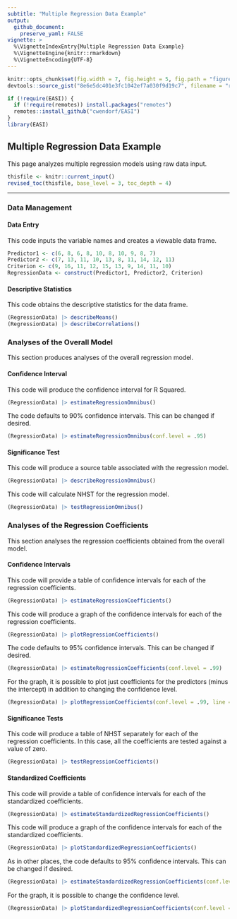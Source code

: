 ```yaml
---
subtitle: "Multiple Regression Data Example"
output:
  github_document:
    preserve_yaml: FALSE
vignette: >
  %\VignetteIndexEntry{Multiple Regression Data Example}
  %\VignetteEngine{knitr::rmarkdown}
  %\VignetteEncoding{UTF-8}
---
```


```r
knitr::opts_chunk$set(fig.width = 7, fig.height = 5, fig.path = "figures/", echo = TRUE, warning = FALSE, message = FALSE)
devtools::source_gist("8e6e5dc401e3fc1042ef7a030f9d19c7", filename = "revised_toc.R")
```

```r
if (!require(EASI)) {
  if (!require(remotes)) install.packages("remotes")
  remotes::install_github("cwendorf/EASI")
}
library(EASI)
```

## Multiple Regression Data Example

This page analyzes multiple regression models using raw data input.

```r
thisfile <- knitr::current_input()
revised_toc(thisfile, base_level = 3, toc_depth = 4)
```

---

### Data Management

#### Data Entry

This code inputs the variable names and creates a viewable data frame.
```r
Predictor1 <- c(6, 8, 6, 8, 10, 8, 10, 9, 8, 7)
Predictor2 <- c(7, 13, 11, 10, 13, 8, 11, 14, 12, 11)
Criterion <- c(9, 16, 11, 12, 15, 13, 9, 14, 11, 10)
RegressionData <- construct(Predictor1, Predictor2, Criterion)
```

#### Descriptive Statistics

This code obtains the descriptive statistics for the data frame.
```r
(RegressionData) |> describeMeans()
(RegressionData) |> describeCorrelations()
```

### Analyses of the Overall Model

This section produces analyses of the overall regression model.

#### Confidence Interval

This code will produce the confidence interval for R Squared.
```r
(RegressionData) |> estimateRegressionOmnibus()
```

The code defaults to 90% confidence intervals. This can be changed if desired.
```r
(RegressionData) |> estimateRegressionOmnibus(conf.level = .95)
```

#### Significance Test

This code will produce a source table associated with the regression model.
```r
(RegressionData) |> describeRegressionOmnibus()
```

This code will calculate NHST for the regression model.
```r
(RegressionData) |> testRegressionOmnibus()
```

### Analyses of the Regression Coefficients

This section analyses the regression coefficients obtained from the overall model.

#### Confidence Intervals 

This code will provide a table of confidence intervals for each of the regression coefficients.
```r
(RegressionData) |> estimateRegressionCoefficients()
```

This code will produce a graph of the confidence intervals for each of the regression coefficients.
```r
(RegressionData) |> plotRegressionCoefficients()
```

The code defaults to 95% confidence intervals. This can be changed if desired.
```r
(RegressionData) |> estimateRegressionCoefficients(conf.level = .99)
```

For the graph, it is possible to plot just coefficients for the predictors (minus the intercept) in addition to changing the confidence level.
```r
(RegressionData) |> plotRegressionCoefficients(conf.level = .99, line = 0, intercept = FALSE)
```

#### Significance Tests

This code will produce a table of NHST separately for each of the regression coefficients. In this case, all the coefficients are tested against a value of zero.
```r
(RegressionData) |> testRegressionCoefficients()
```

#### Standardized Coefficients

This code will provide a table of confidence intervals for each of the standardized coefficients.
```r
(RegressionData) |> estimateStandardizedRegressionCoefficients()
```

This code will produce a graph of the confidence intervals for each of the standardized coefficients.
```r
(RegressionData) |> plotStandardizedRegressionCoefficients()
```

As in other places, the code defaults to 95% confidence intervals. This can be changed if desired.
```r
(RegressionData) |> estimateStandardizedRegressionCoefficients(conf.level = .99)
```

For the graph, it is possible to change the confidence level.
```r
(RegressionData) |> plotStandardizedRegressionCoefficients(conf.level = .99)
```
